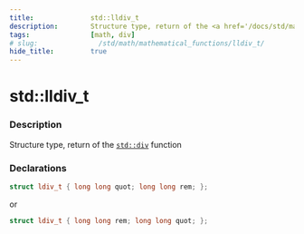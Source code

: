 ```yaml
---
title:              std::lldiv_t
description:        Structure type, return of the <a href='/docs/std/math/mathematical_functions/div'><code>std::div</code></a> function
tags:               [math, div]
# slug:               /std/math/mathematical_functions/lldiv_t/
hide_title:         true
---
```


# std::lldiv_t

### Description

Structure type, return of the <a href='/docs/std/math/mathematical_functions/div'><code>std::div</code></a> function

### Declarations 
```cpp
struct ldiv_t { long long quot; long long rem; };
```
or
```cpp
struct ldiv_t { long long rem; long long quot; };
```